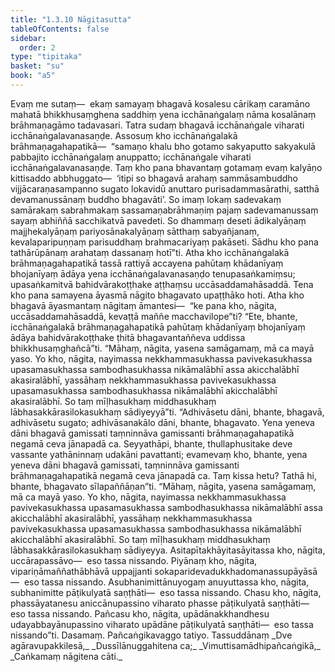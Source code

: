 ```yaml
---
title: "1.3.10 Nāgitasutta"
tableOfContents: false
sidebar:
  order: 2
type: "tipitaka"
basket: "su"
book: "a5"
---
```



<DynamicBreadcrumb />

<Division number="30" book="a5" bookNo="16" page="25">

<Paragraph number="125" book="a5">
Evaṃ me sutaṃ—  ekaṃ samayaṃ bhagavā kosalesu cārikaṃ caramāno mahatā bhikkhusaṃghena saddhiṃ yena icchānaṅgalaṃ nāma kosalānaṃ brāhmaṇagāmo tadavasari. Tatra sudaṃ bhagavā icchānaṅgale viharati icchānaṅgalavanasaṇḍe. Assosuṃ kho icchānaṅgalakā brāhmaṇagahapatikā—  “samaṇo khalu bho gotamo sakyaputto sakyakulā pabbajito icchānaṅgalaṃ anuppatto; icchānaṅgale viharati icchānaṅgalavanasaṇḍe. Taṃ kho pana bhavantaṃ gotamaṃ evaṃ kalyāṇo kittisaddo abbhuggato—  ‘itipi so bhagavā arahaṃ sammāsambuddho vijjācaraṇasampanno sugato lokavidū anuttaro purisadammasārathi, satthā devamanussānaṃ buddho bhagavāti’. So imaṃ lokaṃ sadevakaṃ samārakaṃ sabrahmakaṃ sassamaṇabrāhmaṇiṃ pajaṃ sadevamanussaṃ sayaṃ abhiññā sacchikatvā pavedeti. So dhammaṃ deseti ādikalyāṇaṃ majjhekalyāṇaṃ pariyosānakalyāṇaṃ sātthaṃ sabyañjanaṃ, kevalaparipuṇṇaṃ parisuddhaṃ brahmacariyaṃ pakāseti. Sādhu kho pana tathārūpānaṃ arahataṃ dassanaṃ hotī”ti. Atha kho icchānaṅgalakā brāhmaṇagahapatikā tassā rattiyā accayena pahūtaṃ khādanīyaṃ bhojanīyaṃ ādāya yena icchānaṅgalavanasaṇḍo tenupasaṅkamiṃsu; upasaṅkamitvā bahidvārakoṭṭhake aṭṭhaṃsu uccāsaddamahāsaddā.
</Paragraph>

<Paragraph number="126" book="a5">
Tena kho pana samayena āyasmā nāgito bhagavato upaṭṭhāko hoti. Atha kho bhagavā āyasmantaṃ nāgitaṃ āmantesi—  “ke pana kho, nāgita, uccāsaddamahāsaddā, kevaṭṭā maññe macchavilope”ti? “Ete, bhante, icchānaṅgalakā brāhmaṇagahapatikā pahūtaṃ khādanīyaṃ bhojanīyaṃ ādāya bahidvārakoṭṭhake ṭhitā bhagavantaññeva uddissa bhikkhusaṃghañcā”ti. “Māhaṃ, nāgita, yasena samāgamaṃ, mā ca mayā yaso. Yo kho, nāgita, nayimassa nekkhammasukhassa pavivekasukhassa upasamasukhassa sambodhasukhassa nikāmalābhī assa akicchalābhī akasiralābhī, yassāhaṃ nekkhammasukhassa pavivekasukhassa upasamasukhassa sambodhasukhassa nikāmalābhī akicchalābhī akasiralābhī. So taṃ mīḷhasukhaṃ middhasukhaṃ lābhasakkārasilokasukhaṃ sādiyeyyā”ti.
</Paragraph>

<Paragraph number="127" book="a5">
“Adhivāsetu dāni, bhante, bhagavā, adhivāsetu sugato; adhivāsanakālo dāni, bhante, bhagavato. Yena yeneva dāni bhagavā gamissati taṃninnāva gamissanti brāhmaṇagahapatikā negamā ceva jānapadā ca. Seyyathāpi, bhante, thullaphusitake deve vassante yathāninnaṃ udakāni pavattanti; evamevaṃ kho, bhante, yena yeneva dāni bhagavā gamissati, taṃninnāva gamissanti brāhmaṇagahapatikā negamā ceva jānapadā ca. Taṃ kissa hetu? Tathā hi, bhante, bhagavato sīlapaññāṇan”ti.
</Paragraph>

<Paragraph number="128" book="a5">
“Māhaṃ, nāgita, yasena samāgamaṃ, mā ca mayā yaso. Yo kho, nāgita, nayimassa nekkhammasukhassa pavivekasukhassa upasamasukhassa sambodhasukhassa nikāmalābhī assa akicchalābhī akasiralābhī, yassāhaṃ nekkhammasukhassa pavivekasukhassa upasamasukhassa sambodhasukhassa nikāmalābhī akicchalābhī akasiralābhī. So taṃ mīḷhasukhaṃ middhasukhaṃ lābhasakkārasilokasukhaṃ sādiyeyya. Asitapītakhāyitasāyitassa kho, nāgita, uccārapassāvo—  eso tassa nissando. Piyānaṃ kho, nāgita, vipariṇāmaññathābhāvā uppajjanti sokaparidevadukkhadomanassupāyāsā—  eso tassa nissando. Asubhanimittānuyogaṃ anuyuttassa kho, nāgita, subhanimitte pāṭikulyatā saṇṭhāti—  eso tassa nissando. Chasu kho, nāgita, phassāyatanesu aniccānupassino viharato phasse pāṭikulyatā saṇṭhāti—  eso tassa nissando. Pañcasu kho, nāgita, upādānakkhandhesu udayabbayānupassino viharato upādāne pāṭikulyatā saṇṭhāti—  eso tassa nissando”ti.

</Paragraph>
</Division>

<Paragraph number="129" type="center" book="a5">
Dasamaṃ.



</Paragraph>

<Paragraph number="130" type="center" book="a5">
Pañcaṅgikavaggo tatiyo.



</Paragraph>

<Paragraph number="131" type="center" book="a5">
Tassuddānaṃ


</Paragraph>

<Paragraph number="132" type="verses" book="a5">
_Dve agāravupakkilesā,_  
_Dussīlānuggahitena ca;_  
_Vimuttisamādhipañcaṅgikā,_  
_Caṅkamaṃ nāgitena cāti._
</Paragraph>